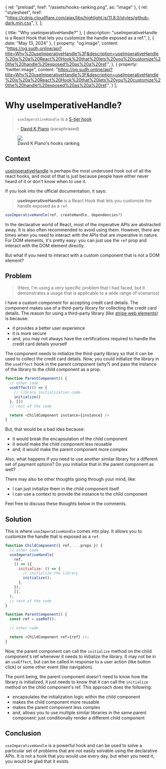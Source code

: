 
  { rel: "preload", href: "/assets/hooks-ranking.png", as: "image" },
  {
    rel: "stylesheet",
    href: "https://cdnjs.cloudflare.com/ajax/libs/highlight.js/11.8.0/styles/github-dark.min.css",
  },
];

  { title: "Why useImperativeHandle?" },
  {
    description:
      "useImperativeHandle is a React Hook that lets you customize the handle exposed as a ref.",
  },
  { date: "May 13, 2024" },
  {
    property: "og:image",
    content: "https://og.sudh.online/api?title=Why%20useImperativeHandle%3F&description=useImperativeHandle%20is%20a%20React%20Hook%20that%20lets%20you%20customize%20the%20handle%20exposed%20as%20a%20ref.",
  },
  {
    property: "twitter:image",
    content: "https://og.sudh.online/api?title=Why%20useImperativeHandle%3F&description=useImperativeHandle%20is%20a%20React%20Hook%20that%20lets%20you%20customize%20the%20handle%20exposed%20as%20a%20ref.",
  }
];

<BlogTimestamp timestamp="May 13, 2024" />

# Why useImperativeHandle?

> `useImperativeHandle` is a [S-tier hook](https://x.com/DavidKPiano/status/1716097453403865288)
>
> <span>- [David K Piano](https://twitter.com/DavidKPiano) (paraphrased)</span>

<figure className="flex h-full w-full flex-col">
  <img src="/assets/hooks-ranking.png" className="mx-auto w-[30rem]" />
  <figcaption className="mx-auto">David K Piano's hooks ranking</figcaption>
</figure>

## Context

[useImperativeHandle](https://react.dev/reference/react/useImperativeHandle) is perhaps the most underused hook out of all the react hooks,
and most of that is just because people have either never heard of it or don't know when to use it.

If you look into the official documentation, it says:

> **useImperativeHandle** is a React Hook that lets you customize the handle exposed as a `ref`.

```typescript
useImperativeHandle(ref, createHandle, dependencies?)
```

In the declarative world of React, most of the imperative APIs are abstracted away. It is also often recommended to avoid using them.
However, there are times when you need to interact with the APIs that are imperative in nature.
For DOM elements, it's pretty easy: you can just use the `ref` prop and interact with the DOM element directly.

But what if you need to interact with a custom component that is not a DOM element?

## Problem

><span>(Here, I'm using a very specific problem that I had faced, but it demonstrates a usage that is applicable to a wide range of scenarios)</span>

I have a custom component for accepting credit card details. The component makes use of a third-party library for
collecting the credit card details. The reason for using a third-party library (like [stripe web elements](https://docs.stripe.com/payments/elements)) is because:

- it provides a better user experience
- it is more secure
- and, you may not always have the certifications required to handle the credit card details yourself

The component needs to initialize the third-party library so that it can be used to collect the credit card details.
Now, you could initialize the library in the `useEffect` hook in the parent component (why?) and pass the instance of the library to the child component as a prop.

```typescript
function ParentComponent() {
  // other code
  useEffect(() => {
    // library initialization code
    initialize()
  }, [])
  // rest of the code

  return <ChildComponent instance={instance} />
}

```

But, that would be a bad idea because:

- it would break the encapsulation of the child component
- it would make the child component less reusable
- and, it would make the parent component more complex

Also, what happens if you need to use another similar library for a different set of payment options? Do you initialize that in the parent component as well?

There may also be other thoughts going through your mind, like:

- I can just initialize them in the child component itself
- I can use a context to provide the instance to the child component

Feel free to discuss these thoughts below in the comments.

## Solution

This is where `useImperativeHandle` comes into play. It allows you to customize the handle that is exposed as a `ref`.

```javascript
function ChildComponent({ ref, ...props }) {
  // other code
  useImperativeHandle(
    ref,
    () => ({
      initialize: () => {
        // initialize the library
        initialize();
      },
    }),
    [],
  );
  // rest of the code
}

function ParentComponent() {
  const ref = useRef();

  // other code

  return <ChildComponent ref={ref} />;
}
```

Now, the parent component can call the `initialize` method on the child component's ref whenever it needs to initialize the library.
It may not be in an `useEffect`, but can be called in response to a user action (like button click) or some other event (like navigation).

The point being, the parent component doesn't need to know how the library is initialized, it just needs to know that it can call the `initialize` method on the child component's ref.
This approach does the following:

- encapsulates the initialization logic within the child component
- makes the child component more reusable
- makes the parent component less complex
- and, allows you to use multiple similar libraries in the same parent component: just conditionally render a different child component

## Conclusion

`useImperativeHandle` is a powerful hook and can be used to solve a particular set of problems that are not easily solvable using the declarative APIs.
It is not a hook that you would use every day, but when you need it, you would be glad that it exists.
